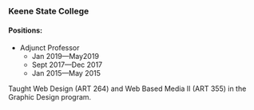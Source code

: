 
### Keene State College
#### Positions:
+ Adjunct Professor
  + Jan 2019—May2019
  + Sept 2017—Dec 2017
  + Jan 2015—May 2015

Taught Web Design (ART 264) and Web Based Media II (ART 355) in the Graphic Design program.

